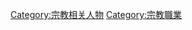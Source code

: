 {{Commonscat|Religious leaders}}

[[Category:宗教相关人物|Category:宗教相关人物]]
[[Category:宗教職業|Category:宗教職業]]